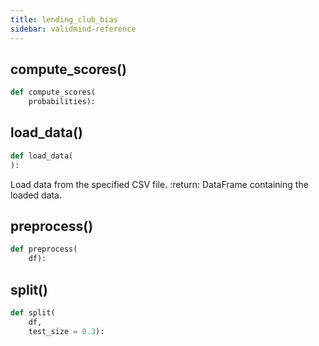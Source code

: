 ```yaml
---
title: lending_club_bias
sidebar: validmind-reference
---
```


## compute_scores[()]{.muted}

<!-- function.qmd.jinja2 - function signature -->

```python
def compute_scores(
    probabilities):
```

## load_data[()]{.muted}

<!-- function.qmd.jinja2 - function signature -->

```python
def load_data(
):
```

Load data from the specified CSV file. :return: DataFrame containing the loaded data.

## preprocess[()]{.muted}

<!-- function.qmd.jinja2 - function signature -->

```python
def preprocess(
    df):
```

## split[()]{.muted}

<!-- function.qmd.jinja2 - function signature -->

```python
def split(
    df,
    test_size = 0.3):
```

